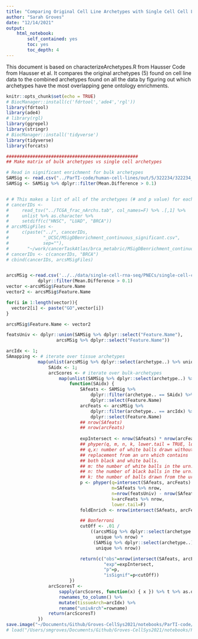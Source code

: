 ```yaml
---
title: "Comparing Original Cell Line Archetypes with Single Cell Cell Line Archetypes"
author: "Sarah Groves"
date: "12/14/2021"
output: 
    html_notebook:
        self_contained: yes
        toc: yes
        toc_depth: 4
---
```


This document is based on characterizeArchetypes.R from Hausser Code from Hausser et al. It compares the original archetypes (5) found on cell line data to the combined archetypes found on all the data by figuring out which archetypes have the most overlapping gene ontology enrichments.

```r
knitr::opts_chunk$set(echo = TRUE)
# BiocManager::install(c('fdrtool','ade4','rgl'))
library(fdrtool)
library(ade4)
# library(rgl)
library(ggrepel)
library(stringr)
# BiocManager::install('tidyverse')
library(tidyverse)
library(forcats)
```

```r
##################################################
## Make matrix of bulk archetypes vs single cell archetypes

# Read in significant enrichment for bulk archetypes
SAMSig <- read.csv("../ParTI-code/human-cell-lines/out/5/322234/322234_continuous_significant.csv")
SAMSig <- SAMSig %>% dplyr::filter(Mean.Difference > 0.1)


# # This makes a list of all of the archetypes (# and p value) for each dataset, and makes a list of files, one enrichment file per dataset. This is unnecessary for us to do
# cancerIDs <-
#     read_tsv("../TCGA_frac_nArchs.tab", col_names=F) %>% .[,1] %>%
#     unlist %>% as.character %>%
#     setdiff(c("HNSC", "LUAD", "BRCA"))
# arcsMSigFiles <-
#     c(paste("../", cancerIDs,
#             "_UCSC/MSigDBenrichment_continuous_significant.csv",
#             sep=""),
#       "~/work/cancerTaskAtlas/brca_metabric/MSigDBenrichment_continuous_significant.csv")
# cancerIDs <- c(cancerIDs, "BRCA")
# cbind(cancerIDs, arcsMSigFiles)


arcsMSig <-read.csv('../../data/single-cell-rna-seq/PNECs/single-cell-continuous_significant.csv') %>%
            dplyr::filter(Mean.Difference > 0.1)
vector <-arcsMSig$Feature.Name
vector2 <- arcsMSig$Feature.Name

for(i in 1:length(vector)){
  vector2[i] <- paste("GO",vector[i])
}

arcsMSig$Feature.Name <- vector2

featsUniv <- dplyr::union(SAMSig %>% dplyr::select("Feature.Name"),
                   arcsMSig %>% dplyr::select("Feature.Name"))

arcIdx <- 1;
SAmapping <- # iterate over tissue archetypes
            map(unlist(arcsMSig %>% dplyr::select(archetype..) %>% unique), function(arcIdx) {
                SAidx <- 1;
                arcScores <- # iterate over bulk-archetypes
                    map(unlist(SAMSig %>% dplyr::select(archetype..) %>% unique),
                        function(SAidx) {
                            SAfeats <- SAMSig %>%
                                dplyr::filter(archetype.. == SAidx) %>%
                                dplyr::select(Feature.Name)
                            arcFeats <- arcsMSig %>%
                                dplyr::filter(archetype.. == arcIdx) %>%
                                dplyr::select(Feature.Name)
                            ## nrow(SAfeats)
                            ## nrow(arcFeats)
                            
                            expIntersect <- nrow(SAfeats) * nrow(arcFeats) / nrow(featsUniv)
                            ## phyper(q, m, n, k, lower.tail = TRUE, log.p = FALSE)
                            ## q,x: number of white balls drawn without
                            ## replacement from an urn which contains
                            ## both black and white balls.
                            ## m: the number of white balls in the urn.
                            ## n: the number of black balls in the urn.
                            ## k: the number of balls drawn from the urn.
                            p <- phyper(q=intersect(SAfeats, arcFeats) %>% nrow,
                                        m=SAfeats %>% nrow,
                                        n=nrow(featsUniv) - nrow(SAfeats),
                                        k=arcFeats %>% nrow,
                                        lower.tail=F)
                            foldEnrich <- nrow(intersect(SAfeats, arcFeats)) / expIntersect;

                            ## Bonferroni
                            cutOff <- .01 /
                                ((arcsMSig %>% dplyr::select(archetype..) %>%
                                  unique %>% nrow) *
                                 (SAMSig %>% dplyr::select(archetype..) %>%
                                  unique %>% nrow))

                            return(c("obs"=nrow(intersect(SAfeats, arcFeats)),
                                     "exp"=expIntersect,
                                     "p"=p,
                                     "isSignif"=p<cutOff))
                        })
                arcScoresT <-
                    sapply(arcScores, function(x) { x }) %>% t %>% as.data.frame %>% 
                    rownames_to_column() %>%
                    mutate(tissueArch=arcIdx) %>%
                    rename("univArch"=rowname)
                return(arcScoresT)
            })
save.image("~/Documents/Github/Groves-CellSys2021/notebooks/ParTI-code/SAmapping.RData")
# load("/Users/smgroves/Documents/Github/Groves-CellSys2021/notebooks/ParTI-code/SAmapping.RData")
```